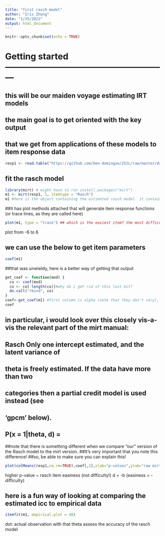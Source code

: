 ```yaml
---
title: "first rasch model"
author: "Iris Zhong"
date: "1/25/2022"
output: html_document
---
```


```r
knitr::opts_chunk$set(echo = TRUE)
```

# Getting started ---------------------------------------------------------
## this will be our maiden voyage estimating IRT models
## the main goal is to get oriented with the key output 
## that we get from applications of these models to item response data


```r
resp1 <- read.table("https://github.com/ben-domingue/252L/raw/master/data/emp-rasch.txt", header=FALSE)
```


## fit the rasch model


```r
library(mirt) # might have to run install.packages("mirt")
m1 <- mirt(resp1, 1, itemtype = "Rasch")
m1 #here is the object containing the estimated rasch model. it contains lots of stuff, we're just seeing a quick summary here
```


##it has plot methods attached that will generate item response functions (or trace lines, as they are called here)

```r
plot(m1, type = "trace") ## which is the easiest item? the most difficult item?
```

plot from -6 to 6


## we can use the below to get item parameters

```r
coef(m1)
```



##that was unwieldy, here is a better way of getting that output


```r
get_coef <- function(mod) {
  co <- coef(mod)
  co <- co[-length(co)]#why do i get rid of this last bit?
  do.call("rbind", co)
}
coef<-get_coef(m1) #first column is alpha (note that they don't vary), second column is 'difficulty', ignore third and fourth
coef
```


## in particular, i would look over this closely vis-a-vis the relevant part of the mirt manual:
## Rasch Only one intercept estimated, and the latent variance of
##      theta is freely estimated. If the data have more than two
##      categories then a partial credit model is used instead (see
##      'gpcm' below).
##           P(x = 1|theta, d) = \frac{1}{1 + exp(-(theta + d))}      

##note that there is something different when we compare "our" version of the Rasch model to the mirt version.
##It's very important that you note this difference!
##so, be able to make sure you can explain this!



```r
plot(colMeans(resp1,na.rm=TRUE),coef[,2],xlab="p-values",ylab="raw mirt estimates")
```

higher p-value ~ rasch item easiness (not difficulty!)
d = -b (easiness = -difficulty)

## here is a fun way of looking at comparing the estimated icc to empirical data


```r
itemfit(m1, empirical.plot = 48)
```

dot: actual observation with that theta
assess the accuracy of the rasch model

